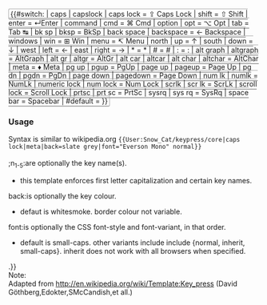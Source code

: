 <span class="keyboard-key" style="font: {{{font|small-caps}}} 0.85em sans-serif; padding: 1px 3px; background-color: {{{back|whitesmoke}}}; border: solid darkgray; border-width: 1px 1px 2px; border-radius: 3px;">{{#switch:{{lc:{{{1}}}}} 
| caps
| capslock
| caps lock           = <span style="font-variant: normal; font-family: &quot;Everson Mono&quot;, &quot;Arial Unicode MS&quot;, &quot;Lucida Sans Unicode&quot;, unicode;">⇪</span>&nbsp;Caps&nbsp;Lock
| shift               = <span style="font-variant: normal; font-family: &quot;Everson Mono&quot;, &quot;Arial Unicode MS&quot;, &quot;Lucida Sans Unicode&quot;, unicode;">⇧</span>&nbsp;Shift
| enter               = &crarr;Enter 
| command
| cmd                 = <span style="font-variant: normal; font-family: &quot;Everson Mono&quot;, &quot;Arial Unicode MS&quot;, &quot;Lucida Sans Unicode&quot;, unicode;">⌘</span>&nbsp;Cmd
| option
| opt                 = <span style="font-variant: normal; font-family: &quot;Everson Mono&quot;, &quot;Arial Unicode MS&quot;, &quot;Lucida Sans Unicode&quot;, unicode;">⌥</span>&nbsp;Opt
| tab                 = Tab&nbsp;<span style="font-variant:normal; font-family: &quot;Everson Mono&quot;, &quot;Arial Unicode MS&quot;, &quot;Lucida Sans Unicode&quot;, unicode;">↹</span>
| bk sp
| bksp                = BkSp
| back space
| backspace           = ←&nbsp;Backspace
| windows
| win                 = <span style="font-variant: normal; font-family: &quot;Everson Mono&quot;, &quot;Arial Unicode MS&quot;, &quot;Lucida Sans Unicode&quot;, unicode;">⊞</span> Win
| menu                = <span style="font-variant: normal; font-family: &quot;Everson Mono&quot;, &quot;Arial Unicode MS&quot;, &quot;Lucida Sans Unicode&quot;, unicode;">↸</span> Menu
| north
| up                  = ↑
| south
| down                = ↓
| west
| left                = ←
| east
| right               = →
| *                   = <nowiki>*</nowiki>
| #                   = <nowiki>#</nowiki>
| :                   = <nowiki>:</nowiki>
| alt graph
| altgraph            = AltGraph
| alt gr
| altgr               = AltGr
| alt car
| altcar
| alt char
| altchar             = AltChar
| meta                = &diams;&nbsp;Meta
| pg up
| pgup                = PgUp
| page up
| pageup              = Page&nbsp;Up
| pg dn
| pgdn                = PgDn
| page down
| pagedown            = Page&nbsp;Down
| num lk
| numlk               = NumLk
| numeric lock
| num lock            = Num&nbsp;Lock
| scrlk
| scr lk              = ScrLk
| scroll lock         = Scroll&nbsp;Lock
| prtsc
| prt sc              = PrtSc
| sysrq
| sys rq              = SysRq
| space bar           = Spacebar
<!-- default -->
| #default            = {{ucfirst:{{{1}}}}}
}}</span><noinclude>
===Usage===
Syntax is similar to wikipedia.org 
<code>&#123;{User:Snow_Cat/keypress/core|caps lock|meta|back=slate grey|font=&quot;Everson Mono&quot; normal}}</code><br>{{en/Keypress/core|caps lock|back=slategrey|font=&quot;Everson Mono&quot; normal}}<br>
;n<sub>1-5</sub>:are optionally the key name(s).
* this template enforces first letter capitalization and certain key names.
;back:is optionally the key colour.
* defaut is whitesmoke. border colour not variable.
;font:is optionally the CSS font-style and font-variant, in that order.
* default is small-caps. other variants include include {normal, inherit, small-caps}. inherit does not work with all browsers when specified.
{{en/Note|This template is used by {{[[Template:en/Keypress]]}}.}}
<br>
Note: <br>Adapted from [[http://en.wikipedia.org/wiki/Template:Key_press|http://en.wikipedia.org/wiki/Template:Key_press]] (David Göthberg,Edokter,SMcCandish,et all.)
[[Category:en/Templates|{{PAGENAME}}]]</noinclude>